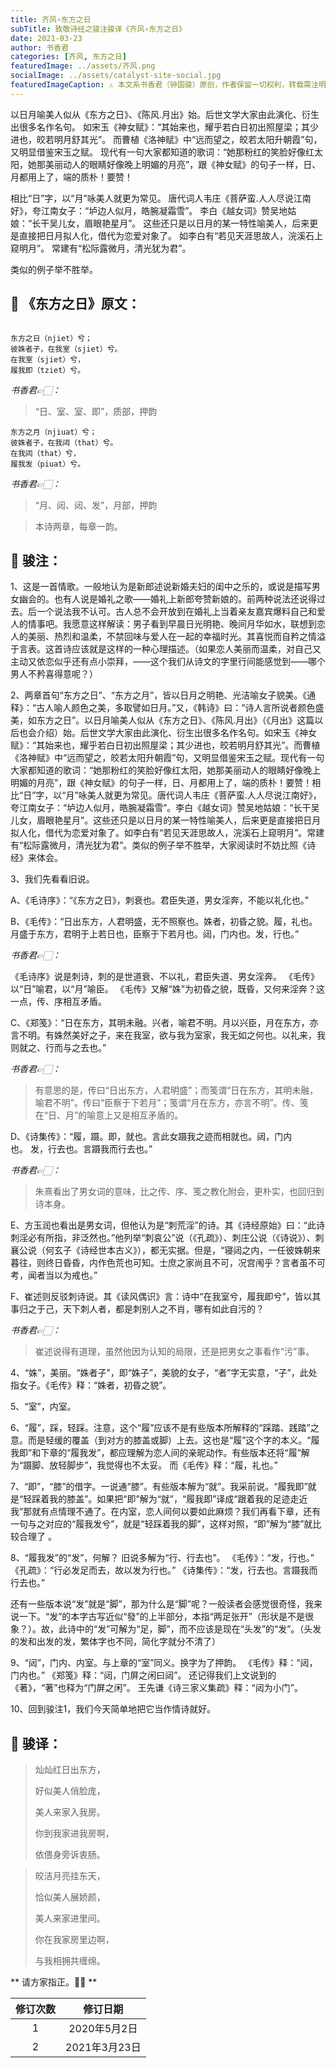 ```yaml
---
title: 齐风∘东方之日
subTitle: 致敬诗经之骏注骏译《齐风∘东方之日》 
date: 2021-03-23 
author: 书香君
categories: [齐风, 东方之日]
featuredImage: ../assets/齐风.png
socialImage: ../assets/catalyst-site-social.jpg
featuredImageCaption: ⚠️️ 本文系书香君（钟国骏）原创，作者保留一切权利，转载需注明出处。
---
```


以日月喻美人似从《东方之日》、《陈风.月出》始。后世文学大家由此演化、衍生出很多名作名句。
如宋玉《神女赋》：“其始来也，耀乎若白日初出照屋梁；其少进也，皎若明月舒其光”。
而曹植《洛神赋》中“远而望之，皎若太阳升朝霞”句，又明显借鉴宋玉之赋。
现代有一句大家都知道的歌词：“她那粉红的笑脸好像红太阳，她那美丽动人的眼睛好像晚上明媚的月亮”，跟《神女赋》的句子一样，日、月都用上了，端的质朴！要赞！

相比“日”字，以“月”咏美人就更为常见。
唐代词人韦庄《菩萨蛮.人人尽说江南好》，夸江南女子：“垆边人似月，皓腕凝霜雪”。
李白《越女词》赞吴地姑娘：“长干吴儿女，眉眼艳星月”。
这些还只是以日月的某一特性喻美人，后来更是直接把日月拟人化，借代为恋爱对象了。
如李白有“若见天涯思故人，浣溪石上窥明月”。
常建有“松际露微月，清光犹为君”。

类似的例子举不胜举。

## 🌼 《东方之日》原文：
```

东方之日（njiet）兮；
彼姝者子，在我室（sjiet）兮。
在我室（sjiet）兮，
履我即（tziet）兮。

```
*书香君👉🏻：* 

> “日、室、室、即”，质部，押韵

```
东方之月（njiuat）兮；
彼姝者子，在我闼（that）兮。
在我闼（that）兮，
履我发（piuat）兮。

```
*书香君👉🏻：* 

> “月、闼、闼、发”，月部，押韵

> 本诗两章，每章一韵。

## 🍁️ 骏注：

1、这是一首情歌。一般地认为是新郎述说新婚夫妇的闺中之乐的，或说是描写男女幽会的。也有人说是婚礼之歌——婚礼上新郎夸赞新娘的。前两种说法还说得过去。后一个说法我不认可。古人总不会开放到在婚礼上当着亲友嘉宾爆料自己和爱人的情事吧。我愿意这样解读：男子看到早晨日光明艳、晚间月华如水，联想到恋人的美丽、热烈和温柔，不禁回味与爱人在一起的幸福时光。其喜悦而自矜之情溢于言表。这首诗应该就是这样的一种心理描述。（如果恋人美丽而温柔，对自己又主动又依恋似乎还有点小崇拜，——这个我们从诗文的字里行间能感觉到——哪个男人不矜喜得意呢？）

2、两章首句“东方之日”、“东方之月”，皆以日月之明艳、光洁喻女子貌美。《通释》：“古人喻人颜色之美，多取譬如日月。”又，《韩诗》曰：“诗人言所说者颜色盛美，如东方之日”。以日月喻美人似从《东方之日》、《陈风.月出》（《月出》这篇以后也会介绍）始。后世文学大家由此演化、衍生出很多名作名句。如宋玉《神女赋》：“其始来也，耀乎若白日初出照屋梁；其少进也，皎若明月舒其光”。而曹植《洛神赋》中“远而望之，皎若太阳升朝霞”句，又明显借鉴宋玉之赋。现代有一句大家都知道的歌词：“她那粉红的笑脸好像红太阳，她那美丽动人的眼睛好像晚上明媚的月亮”，跟《神女赋》的句子一样，日、月都用上了，端的质朴！要赞！相比“日”字，以“月”咏美人就更为常见。唐代词人韦庄《菩萨蛮.人人尽说江南好》，夸江南女子：“垆边人似月，皓腕凝霜雪”。李白《越女词》赞吴地姑娘：“长干吴儿女，眉眼艳星月”。这些还只是以日月的某一特性喻美人，后来更是直接把日月拟人化，借代为恋爱对象了。如李白有“若见天涯思故人，浣溪石上窥明月”。常建有“松际露微月，清光犹为君”。类似的例子举不胜举，大家阅读时不妨比照《诗经》来体会。

3、我们先看看旧说。

A、《毛诗序》：“《东方之日》，刺衰也。君臣失道，男女淫奔，不能以礼化也。”

B、《毛传》：“日出东方，人君明盛，无不照察也。姝者，初昏之貌。履，礼也。月盛于东方，君明于上若日也，臣察于下若月也。闼，门内也。发，行也。”

*书香君👉🏻：* 

> 
《毛诗序》说是刺诗，刺的是世道衰、不以礼，君臣失道、男女淫奔。
《毛传》以“日”喻君，以“月”喻臣。
《毛传》又解“姝”为初昏之貌，既昏，又何来淫奔？这一点，传、序相互矛盾。

C、《郑笺》：“日在东方，其明未融。兴者，喻君不明。月以兴臣，月在东方，亦言不明。有姝然美好之子，来在我室，欲与我为室家，我无如之何也。以礼来，我则就之、行而与之去也。”

*书香君👉🏻：* 

> 有意思的是，传曰“日出东方，人君明盛”；而笺谓“日在东方，其明未融，喻君不明”。传曰“臣察于下若月”；笺谓“月在东方，亦言不明”。传、笺在“日、月”的喻意上又是相互矛盾的。

D、《诗集传》：“履，蹑。即，就也。言此女蹑我之迹而相就也。闼，门内也。 发，行去也。言蹑我而行去也。”

*书香君👉🏻：* 

> 朱熹看出了男女词的意味，比之传、序、笺之教化附会，更朴实，也回归到诗本身。

E、方玉润也看出是男女词，但他认为是“刺荒淫”的诗。其《诗经原始》曰：“此诗刺淫必有所指，非泛然也。”他列举“刺哀公”说（《孔疏》）、刺庄公说（《诗说》）、刺襄公说（何玄子《诗经世本古义》），都无实据。但是，“寝闼之内，一任彼姝朝来暮往，则终日昏昏，内作色荒也可知。士庶之家尚且不可，况宫闱乎？言者虽不可考，闻者当以为戒也。”

F、崔述则反驳刺诗说。其《读风偶识》言：诗中“在我室兮，履我即兮”，皆以其事归之于己，天下刺人者，都是刺别人之不肖，哪有如此自污的？

*书香君👉🏻：* 

> 崔述说得有道理，虽然他因为认知的局限，还是把男女之事看作“污”事。

4、“姝”，美丽。“姝者子”，即“姝子”，美貌的女子，“者”字无实意，“子”，此处指女子。《毛传》释：“姝者，初昏之貌”。

5、“室”，内室。

6、“履”，踩，轻踩。注意，这个“履”应该不是有些版本所解释的“踩踏、践踏”之意。而是轻缓的覆盖（到对方的膝盖或脚）上去。这也是“履”这个字的本义。“履我即”和下章的“履我发”，都应理解为恋人间的亲昵动作。有些版本还将“履”解为“蹑脚、放轻脚步”，我觉得也不太妥。
而《毛传》释：“履，礼也。”

7、“即”，“膝”的借字。一说通“膝”。有些版本解为“就”。我采前说。“履我即”就是“轻踩着我的膝盖”。如果把“即”解为“就”，“履我即”译成“跟着我的足迹走近我”那就有点情理不通了。在内室，恋人间何以要如此麻烦？我们再看下章，还有一句与之对应的“履我发兮”，就是“轻踩着我的脚”，这样对照，“即”解为“膝”就比较合理了 。

8、“履我发”的“发”，何解？
旧说多解为“行、行去也”。
《毛传》：“发，行也。”
《孔疏》：“行必发足而去，故以发为行也。”
《诗集传》：“发，行去也。言蹑我而行去也。”

还有一些版本说“发”就是“脚”，那为什么是“脚”呢？一般读者会感觉很奇怪，我来说一下。“发”的本字古写近似“發”的上半部分，本指“两足张开”（形状是不是很象？）。故，此诗中的“发”可解为“足，脚”，而不应该是现在“头发”的“发”。（头发的发和出发的发，繁体字也不同，简化字就分不清了）

9、“闼”，门内、内室。与上章的“室”同义。换字为了押韵。
《毛传》释：“闼，门内也。”
《郑笺》释：“闼，门屏之闲曰闼”。
还记得我们上文说到的《著》，“著”也释为“门屏之闲”。
王先谦《诗三家义集疏》释：“闼为小门”。

10、回到骏注1，我们今天简单地把它当作情诗就好。

## 🍁️ 骏译：

> 灿灿红日出东方，
> 
> 好似美人俏脸庞，
> 
> 美人来家入我房。
> 
> 你到我家进我房啊，
> 
> 依偎身旁诉衷肠。

> 皎洁月亮挂东天，
> 
> 恰似美人展娇颜，
> 
> 美人来家进里间。
> 
> 你在我家房里边啊，
> 
> 与我相拥共缠绵。

** 请方家指正。🙏🏻 **

| 修订次数      | 修订日期 | 
|   :----: |    :----:   | 
| 1    | 2020年5月2日       | 
| 2    | 2021年3月23日       | 
